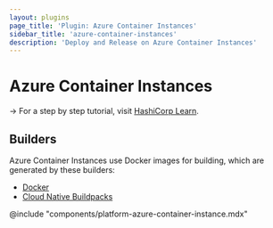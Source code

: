 ```yaml
---
layout: plugins
page_title: 'Plugin: Azure Container Instances'
sidebar_title: 'azure-container-instances'
description: 'Deploy and Release on Azure Container Instances'
---
```


# Azure Container Instances

-> For a step by step tutorial, visit [HashiCorp
Learn](https://learn.hashicorp.com/tutorials/waypoint/azure-container-instance?in=waypoint/deploy-azure).

## Builders

Azure Container Instances use Docker images for building, which are generated by these builders:

- [Docker](./docker)
- [Cloud Native Buildpacks](./pack)

@include "components/platform-azure-container-instance.mdx"
